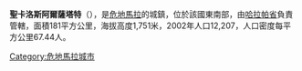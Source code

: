 '''聖卡洛斯阿爾薩塔特'''（{{lang-es|San Carlos Alzatate}}），是[[危地馬拉|危地馬拉]]的城鎮，位於該國東南部，由[[哈拉帕省|哈拉帕省]]負責管轄，面積181平方公里，海拔高度1,751米，2002年人口12,207，人口密度每平方公里67.44人。

{{coord|14|30|N|90|04|W|display=title|region:GT_type:city_source:GNS-enwiki}}

{{Guatemala-geo-stub}}
[[Category:危地馬拉城市|Category:危地馬拉城市]]
